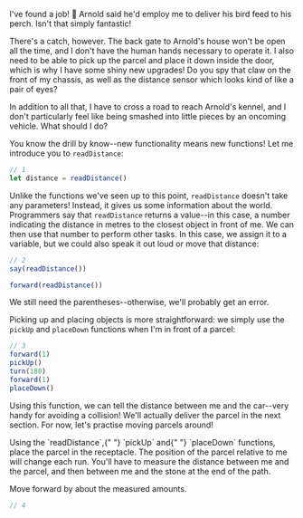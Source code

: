 


I've found a job! 🎉 Arnold said he'd employ me to deliver his bird feed to his perch. Isn't that simply fantastic!

There's a catch, however. The back gate to Arnold's house won't be open all the time, and I don't have the human hands necessary to operate it. I also need to be able to pick up the parcel and place it down inside the door, which is why I have some shiny new upgrades! Do you spy that claw on the front of my chassis, as well as the distance sensor which looks kind of like a pair of eyes?

In addition to all that, I have to cross a road to reach Arnold's kennel, and I don't particularly feel like being smashed into little pieces by an oncoming vehicle. What should I do?

You know the drill by know--new functionality means new <DocLink symbol="function">functions</DocLink>! Let me introduce you to <DocLink symbol="readDistance">`readDistance`</DocLink>:

```javascript
// 1
let distance = readDistance()
```

Unlike the functions we've seen up to this point, <DocLink symbol="readDistance">`readDistance`</DocLink> doesn't take any parameters! Instead, it gives us some information about the world. Programmers say that <DocLink symbol="readDistance">`readDistance`</DocLink> <DocLink symbol="return">returns</DocLink> a value--in this case, a number indicating the distance in metres to the closest object in front of me. We can then use that number to perform other tasks. In this case, we <DocLink symbol="assignment">assign</DocLink> it to a <DocLink symbol="variable">variable</DocLink>, but we could also speak it out loud or move that distance:

```javascript
// 2
say(readDistance())

forward(readDistance())
```

We still need the <DocLink symbol="parenthesis">parentheses</DocLink>--otherwise, we'll probably get an error.

Picking up and placing objects is more straightforward: we simply use the <DocLink symbol="pickUp">`pickUp`</DocLink> and <DocLink symbol="placeDown">`placeDown`</DocLink> functions when I'm in front of a parcel:

```javascript
// 3
forward(1)
pickUp()
turn(180)
forward(1)
placeDown()
```

Using this <DocLink symbol="function">function</DocLink>, we can tell the distance between me and the car--very handy for avoiding a collision! We'll actually deliver the parcel in <Ref chapter={3} section={1}>the next section</Ref>. For now, let's practise moving parcels around!

<YourTurn>

<Goal index={1}>
    Using the <DocLink symbol="readDistance">`readDistance`</DocLink>,{" "}
    <DocLink symbol="pickUp">`pickUp`</DocLink> and{" "}
    <DocLink symbol="placeDown">`placeDown`</DocLink> functions, place the
    parcel in the receptacle. The position of the parcel relative to me will
    change each run.
</Goal>

<Hint index={1}>
    You'll have to measure the distance between me and the parcel, and then
    between me and the stone at the end of the path.
</Hint>

<Hint index={2}>Move forward by about the measured amounts.</Hint>

```javascript
// 4
```

</YourTurn>

